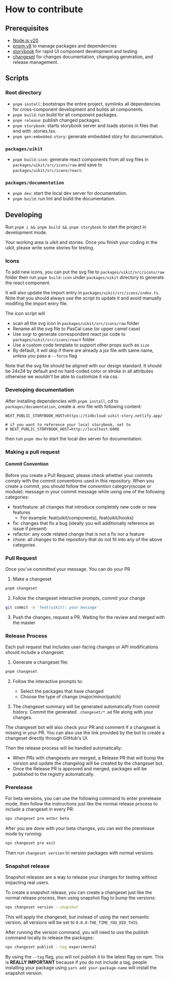 
# How to contribute

## Prerequisites

- [Node.js v20](https://nodejs.org/)
- [pnpm v8](https://pnpm.io/) to manage packages and dependencies
- [storybook](https://storybook.js.org/) for rapid UI component development and testing
- [changeset](https://github.com/atlassian/changesets) for changes documentation, changelog generation, and release management.

## Scripts

### Root directory

- `pnpm install`: bootstraps the entire project, symlinks all dependencies for cross-component development and builds all components.
- `pnpm build`: run build for all component packages.
- `pnpm release`: publish changed packages.
- `pnpm storybook`: starts storybook server and loads stories in files that end with .stories.tsx.
- `pnpm gen:embedded-story`: generate embedded story for documentation.

### `packages/uikit`

- `pnpm build:icon`: generate react components from all svg files in `packages/uikit/src/icons/raw` and save to `packages/uikit/src/icons/react`.

### `packages/documentation`

- `pnpm dev`: start the local dev server for documentation.
- `pnpm build`: run lint and build the documentation.

## Developing

Run `pnpm i && pnpm build && pnpm storybook` to start the project in development mode.

Your working area is uikit and stories. Once you finish your coding in the uikit, please write some stories for testing.

### Icons

To add new icons, you can put the svg file to `packages/uikit/src/icons/raw` folder then run `pnpm build:icon` under `packages/uikit` directory to generate the react component.

It will also update the import entry in `packages/uikit/src/icons/index.ts`. Note that you should always use the script to update it and avoid manually modifing the import entry file.

The icon script will

- scan all the svg icon in `packages/uikit/src/icons/raw` folder
- Rename all the svg file to PasCal case (or upper camel case)
- Use svgr to generate correspondent react jsx code to `packages/uikit/src/icons/react` folder
- Use a custom code template to support other props such as `size`
- By default, it will skip if there are already a jsx file with same name, unless you pass a `--force` flag

<Callout emoji="💡">
  Note that the svg file should be aligned with our design standard. It should be 24x24 by default and no hard-coded
  color or stroke in all attributes otherwise we wouldn't be able to customize it via css.
</Callout>

### Developing documentation

After installing dependencies with `pnpm install`, cd to `packages/documentation`, create a .env file with following content:

```
NEXT_PUBLIC_STORYBOOK_HOST=https://tidbcloud-uikit-story.netlify.app/

# if you want to reference your local storybook, set to
# NEXT_PUBLIC_STORYBOOK_HOST=http://localhost:6006
```

then run `pnpm dev` to start the local dev server for documentation.

### Making a pull request

#### Commit Convention

Before you create a Pull Request, please check whether your commits comply with the commit conventions used in this repository.
When you create a commit, you should follow the convention category(scope or module): message in your commit message while using one of the following categories:

- feat/feature: all changes that introduce completely new code or new features
  - For example: feat(uikit/components), feat(uikit/hooks)
- fix: changes that fix a bug (ideally you will additionally reference an issue if present)
- refactor: any code related change that is not a fix nor a feature
- chore: all changes to the repository that do not fit into any of the above categories

### Pull Request

Once you've committed your message. You can do your PR

1. Make a changeset

```bash
pnpm changeset
```

2. Follow the changeset interactive prompts, commit your change

```bash
git commit -m 'feat(uikit): your message'
```

3. Push the changes, request a PR. Waiting for the review and merged with the master

### Release Process

Each pull request that includes user-facing changes or API modifications should include a changeset:

1. Generate a changeset file:

```bash
pnpm changeset
```

2. Follow the interactive prompts to:

   - Select the packages that have changed
   - Choose the type of change (major/minor/patch)

3. The changeset summary will be generated automatically from commit history. Commit the generated `.changeset/*.md` file along with your changes.

The changeset bot will also check your PR and comment if a changeset is missing in your PR. You can also use the link provided by the bot to create a changeset directly through GitHub's UI.

Then the release process will be handled automatically:

- When PRs with changesets are merged, a Release PR that will bump the version and update the changelog will be created by the changeset bot.
- Once the Release PR is approved and merged, packages will be published to the registry automatically.

### Prerelease

For beta versions, you can use the following command to enter prerelease mode, then follow the instructions just like the normal release process to include a changeset in every PR:

```bash
npx changeset pre enter beta
```

After you are done with your beta changes, you can exit the prerelease mode by running:

```bash
npx changeset pre exit
```

Then run `changeset version` to version packages with normal versions.

### Snapshot release

Snapshot releases are a way to release your changes for testing without impacting real users.

To create a snapshot release, you can create a changeset just like the normal release process, then using snapshot flag to bump the versions:

```bash
npx changeset version --snapshot
```

This will apply the changeset, but instead of using the next semantic version, all versions will be set to `0.0.0-THE_TIME_YOU_DID_THIS`.

After running the version command, you will need to use the publish command locally to release the packages:

```bash
npx changeset publish --tag experimental
```

By using the `--tag` flag, you will not publish it to the latest flag on npm. This is **REALLY IMPORTANT** because if you do not include a tag, people installing your package using `yarn add your-package-name` will install the snapshot version.
